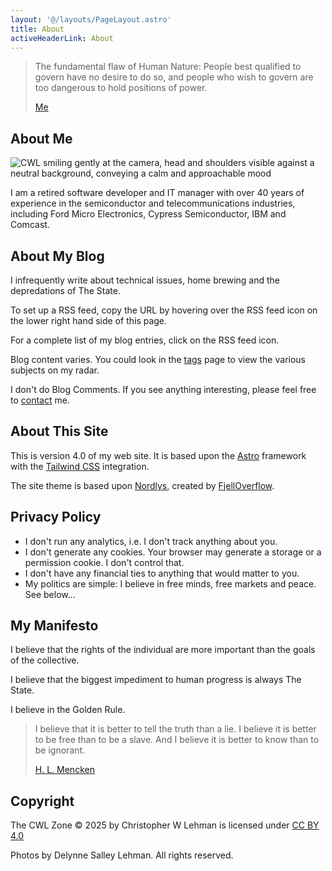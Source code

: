 ```yaml
---
layout: '@/layouts/PageLayout.astro'
title: About
activeHeaderLink: About
---
```


<BlockQuote>
The fundamental flaw of Human Nature: People best qualified to govern have no desire to do so, and people who wish to govern are too dangerous to hold positions of power.

[Me](/about/)
</BlockQuote>

## About Me

<img
  src="https://www.gravatar.com/avatar/0292764e243bc0ec6c6f81bafa9a955044543a09230f40ae76dafc825f8730e9?s=150"
  alt="CWL smiling gently at the camera, head and shoulders visible against a neutral background, conveying a calm and approachable mood"
/>

I am a retired software developer and IT manager with over 40 years of experience in the semiconductor and telecommunications industries, including Ford Micro Electronics, Cypress Semiconductor, IBM and Comcast.

## About My Blog

I infrequently write about technical issues, home brewing and the depredations of The State.

To set up a RSS feed, copy the URL by hovering over the RSS feed icon on the lower right hand side of this page.

For a complete list of my blog entries, click on the RSS feed icon.

Blog content varies. You could look in the [tags](/tags) page to view the various subjects on my radar.

I don't do Blog Comments. If you see anything interesting, please feel free to [contact](/contact) me.

## About This Site

This is version 4.0 of my web site. It is based upon the [Astro](https://astro.build/) framework with the
[Tailwind CSS](https://tailwindcss.com/) integration.

The site theme is based upon [Nordlys](https://nordlys.fjelloverflow.dev/), created by [FjellOverflow](https://fjelloverflow.dev/).

## Privacy Policy

- I don't run any analytics, i.e. I don't track anything about you.
- I don't generate any cookies. Your browser may generate a storage or a permission cookie. I don't control that.
- I don't have any financial ties to anything that would matter to you.
- My politics are simple: I believe in free minds, free markets and peace. See below...

## My Manifesto

I believe that the rights of the individual are more important than the goals of the collective.

I believe that the biggest impediment to human progress is always The State.

I believe in the Golden Rule.

<BlockQuote>
I believe that it is better to tell the truth than a lie. I believe it is better to be free than to be a slave. And I believe it is better to know than to be ignorant.

[H. L. Mencken](https://www.brainyquote.com/authors/h-l-mencken-quotes)
</BlockQuote>

## Copyright

The CWL Zone © 2025 by Christopher W Lehman
is licensed under <a href="https://creativecommons.org/licenses/by/4.0/">CC BY 4.0</a>

Photos by Delynne Salley Lehman. All rights reserved.

